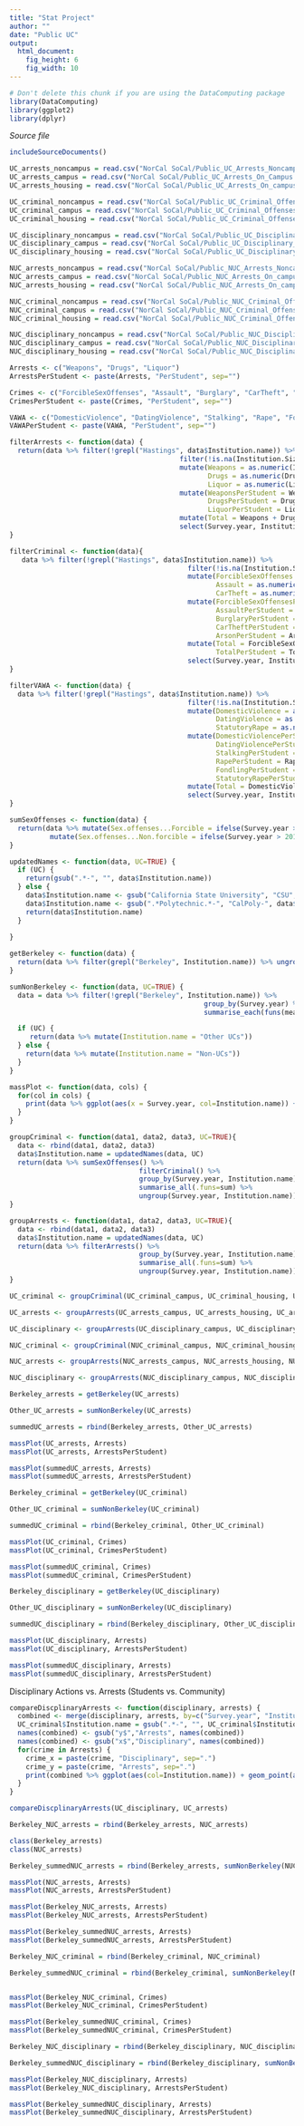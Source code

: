 ```yaml
---
title: "Stat Project"
author: ""
date: "Public UC"
output: 
  html_document:
    fig_height: 6
    fig_width: 10
---
```

<!-- Don't edit in between this line and the one below -->
```r
# Don't delete this chunk if you are using the DataComputing package
library(DataComputing)
library(ggplot2)
library(dplyr)
```
*Source file* 
```r
includeSourceDocuments()
```
<!-- Don't edit the material above this line -->

```r
UC_arrests_noncampus = read.csv("NorCal SoCal/Public_UC_Arrests_Noncampus.csv")
UC_arrests_campus = read.csv("NorCal SoCal/Public_UC_Arrests_On_Campus.csv")
UC_arrests_housing = read.csv("NorCal SoCal/Public_UC_Arrests_On_campus_Student_Housing_Facilities.csv")

UC_criminal_noncampus = read.csv("NorCal SoCal/Public_UC_Criminal_Offenses_Noncampus.csv")
UC_criminal_campus = read.csv("NorCal SoCal/Public_UC_Criminal_Offenses_On_campus.csv")
UC_criminal_housing = read.csv("NorCal SoCal/Public_UC_Criminal_Offenses_On_campus_Student_Housing_Facilities.csv")

UC_disciplinary_noncampus = read.csv("NorCal SoCal/Public_UC_Disciplinary_Actions_Noncampus.csv")
UC_disciplinary_campus = read.csv("NorCal SoCal/Public_UC_Disciplinary_Actions_On_campus.csv")
UC_disciplinary_housing = read.csv("NorCal SoCal/Public_UC_Disciplinary_Actions_Student_Housing_Facilities.csv")

NUC_arrests_noncampus = read.csv("NorCal SoCal/Public_NUC_Arrests_Noncampus.csv")
NUC_arrests_campus = read.csv("NorCal SoCal/Public_NUC_Arrests_On_campus.csv")
NUC_arrests_housing = read.csv("NorCal SoCal/Public_NUC_Arrests_On_campus_Student_Housing_Facilities.csv")

NUC_criminal_noncampus = read.csv("NorCal SoCal/Public_NUC_Criminal_Offenses_Noncampus.csv")
NUC_criminal_campus = read.csv("NorCal SoCal/Public_NUC_Criminal_Offenses_On_campus.csv")
NUC_criminal_housing = read.csv("NorCal SoCal/Public_NUC_Criminal_Offenses_On_campus_Student_Housing_Facilities.csv")

NUC_disciplinary_noncampus = read.csv("NorCal SoCal/Public_NUC_Disciplinary_Actions_Noncampus.csv")
NUC_disciplinary_campus = read.csv("NorCal SoCal/Public_NUC_Disciplinary_Actions_On_campus.csv")
NUC_disciplinary_housing = read.csv("NorCal SoCal/Public_NUC_Disciplinary_Actions_Student_Housing_Facilities.csv")

```


```r
Arrests <- c("Weapons", "Drugs", "Liquor")
ArrestsPerStudent <- paste(Arrests, "PerStudent", sep="")

Crimes <- c("ForcibleSexOffenses", "Assault", "Burglary", "CarTheft", "Arson", "Total")
CrimesPerStudent <- paste(Crimes, "PerStudent", sep="")

VAWA <- c("DomesticViolence", "DatingViolence", "Stalking", "Rape", "Fondling", "StatutoryRape")
VAWAPerStudent <- paste(VAWA, "PerStudent", sep="")

filterArrests <- function(data) {
  return(data %>% filter(!grepl("Hastings", data$Institution.name)) %>%
                                          filter(!is.na(Institution.Size)) %>% 
                                          mutate(Weapons = as.numeric(Illegal.weapons.possession),
                                                 Drugs = as.numeric(Drug.law.violations),
                                                 Liquor = as.numeric(Liquor.law.violations)) %>%
                                          mutate(WeaponsPerStudent = Weapons/Institution.Size, 
                                                 DrugsPerStudent = Drugs/Institution.Size, 
                                                 LiquorPerStudent = Liquor/Institution.Size) %>%
                                          mutate(Total = Weapons + Drugs + Liquor, TotalPerStudent = Total/Institution.Size) %>%
                                          select(Survey.year, Institution.name, one_of(Arrests), one_of(ArrestsPerStudent)))
}

filterCriminal <- function(data){
   data %>% filter(!grepl("Hastings", data$Institution.name)) %>%
                                            filter(!is.na(Institution.Size)) %>% 
                                            mutate(ForcibleSexOffenses = as.numeric(Sex.offenses...Forcible),
                                                   Assault = as.numeric(Aggravated.assault),
                                                   CarTheft = as.numeric(Motor.vehicle.theft)) %>%
                                            mutate(ForcibleSexOffensesPerStudent = ForcibleSexOffenses/Institution.Size,
                                                   AssaultPerStudent = Assault/Institution.Size,
                                                   BurglaryPerStudent = Burglary/Institution.Size,
                                                   CarTheftPerStudent = CarTheft/Institution.Size,
                                                   ArsonPerStudent = Arson/Institution.Size) %>%
                                            mutate(Total = ForcibleSexOffenses + Assault + Burglary + CarTheft + Arson,
                                                   TotalPerStudent = Total/Institution.Size) %>%
                                            select(Survey.year, Institution.name, one_of(Crimes), one_of(CrimesPerStudent))
}

filterVAWA <- function(data) {
  data %>% filter(!grepl("Hastings", data$Institution.name)) %>%
                                            filter(!is.na(Institution.Size)) %>% 
                                            mutate(DomesticViolence = as.numeric(Domestic.violence),
                                                   DatingViolence = as.numeric(Dating.violence),
                                                   StatutoryRape = as.numeric(Statutory.Rape)) %>%
                                            mutate(DomesticViolencePerStudent = DomesticViolence/Institution.Size,
                                                   DatingViolencePerStudent = DatingViolence/Institution.Size,
                                                   StalkingPerStudent = Stalking/Institution.Size,
                                                   RapePerStudent = Rape/Institution.Size,
                                                   FondlingPerStudent = Fondling/Institution.Size,
                                                   StatutoryRapePerStudent = StatutoryRape/Institution.Size) %>%
                                            mutate(Total = DomesticViolence + DatingViolence + Stalking + Rape + Fondling + StatutoryRape) %>%
                                            select(Survey.year, Institution.name, one_of(VAWA), one_of(VAWAPerStudent))
}

sumSexOffenses <- function(data) {
  return(data %>% mutate(Sex.offenses...Forcible = ifelse(Survey.year > 2013, Rape + Fondling, Sex.offenses...Forcible)) %>%
          mutate(Sex.offenses...Non.forcible = ifelse(Survey.year > 2013, Incest + Statutory.rape, Sex.offenses...Non.forcible)))
}

updatedNames <- function(data, UC=TRUE) {
  if (UC) {
    return(gsub(".*-", "", data$Institution.name))
  } else {
    data$Institution.name <- gsub("California State University", "CSU", data$Institution.name)
    data$Institution.name <- gsub(".*Polytechnic.*-", "CalPoly-", data$Institution.name)
    return(data$Institution.name)
  }
  
}

getBerkeley <- function(data) {
  return(data %>% filter(grepl("Berkeley", Institution.name)) %>% ungroup())
}

sumNonBerkeley <- function(data, UC=TRUE) {
  data = data %>% filter(!grepl("Berkeley", Institution.name)) %>% 
                                                group_by(Survey.year) %>% 
                                                summarise_each(funs(mean))

  if (UC) {
     return(data %>% mutate(Institution.name = "Other UCs"))
  } else {
    return(data %>% mutate(Institution.name = "Non-UCs"))
  }
}

massPlot <- function(data, cols) {
  for(col in cols) {
    print(data %>% ggplot(aes(x = Survey.year, col=Institution.name)) + geom_line(aes_string(y=col)))
  }
}

groupCriminal <- function(data1, data2, data3, UC=TRUE){
  data <- rbind(data1, data2, data3)
  data$Institution.name = updatedNames(data, UC)
  return(data %>% sumSexOffenses() %>%
                                filterCriminal() %>%
                                group_by(Survey.year, Institution.name) %>%
                                summarise_all(.funs=sum) %>%
                                ungroup(Survey.year, Institution.name))
}

groupArrests <- function(data1, data2, data3, UC=TRUE){
  data <- rbind(data1, data2, data3)
  data$Institution.name = updatedNames(data, UC)
  return(data %>% filterArrests() %>%
                                group_by(Survey.year, Institution.name) %>%
                                summarise_all(.funs=sum) %>%
                                ungroup(Survey.year, Institution.name))
}

```


```r
UC_criminal <- groupCriminal(UC_criminal_campus, UC_criminal_housing, UC_criminal_noncampus, UC=TRUE)

UC_arrests <- groupArrests(UC_arrests_campus, UC_arrests_housing, UC_arrests_noncampus, UC=TRUE)

UC_disciplinary <- groupArrests(UC_disciplinary_campus, UC_disciplinary_housing, UC_disciplinary_noncampus, UC=TRUE)

NUC_criminal <- groupCriminal(NUC_criminal_campus, NUC_criminal_housing, NUC_criminal_noncampus, UC=FALSE)

NUC_arrests <- groupArrests(NUC_arrests_campus, NUC_arrests_housing, NUC_arrests_noncampus, UC=FALSE)

NUC_disciplinary <- groupArrests(NUC_disciplinary_campus, NUC_disciplinary_housing, NUC_disciplinary_noncampus, UC=FALSE)
```

```r
Berkeley_arrests = getBerkeley(UC_arrests)

Other_UC_arrests = sumNonBerkeley(UC_arrests)

summedUC_arrests = rbind(Berkeley_arrests, Other_UC_arrests)

massPlot(UC_arrests, Arrests)
massPlot(UC_arrests, ArrestsPerStudent)

massPlot(summedUC_arrests, Arrests)
massPlot(summedUC_arrests, ArrestsPerStudent)
```




```r
Berkeley_criminal = getBerkeley(UC_criminal)

Other_UC_criminal = sumNonBerkeley(UC_criminal)

summedUC_criminal = rbind(Berkeley_criminal, Other_UC_criminal)

massPlot(UC_criminal, Crimes)
massPlot(UC_criminal, CrimesPerStudent)

massPlot(summedUC_criminal, Crimes)
massPlot(summedUC_criminal, CrimesPerStudent)
```



```r
Berkeley_disciplinary = getBerkeley(UC_disciplinary)

Other_UC_disciplinary = sumNonBerkeley(UC_disciplinary)

summedUC_disciplinary = rbind(Berkeley_disciplinary, Other_UC_disciplinary)

massPlot(UC_disciplinary, Arrests)
massPlot(UC_disciplinary, ArrestsPerStudent)

massPlot(summedUC_disciplinary, Arrests)
massPlot(summedUC_disciplinary, ArrestsPerStudent)
```

Disciplinary Actions vs. Arrests (Students vs. Community)
```r
compareDiscplinaryArrests <- function(disciplinary, arrests) {
  combined <- merge(disciplinary, arrests, by=c("Survey.year", "Institution.name"))
  UC_criminal$Institution.name = gsub(".*-", "", UC_criminal$Institution.name)
  names(combined) <- gsub("y$","Arrests", names(combined))
  names(combined) <- gsub("x$","Disciplinary", names(combined))
  for(crime in Arrests) {
    crime_x = paste(crime, "Disciplinary", sep=".")
    crime_y = paste(crime, "Arrests", sep=".")
    print(combined %>% ggplot(aes(col=Institution.name)) + geom_point(aes_string(x=crime_x, y=crime_y)))
  }
}

compareDiscplinaryArrests(UC_disciplinary, UC_arrests)

```


```r
Berkeley_NUC_arrests = rbind(Berkeley_arrests, NUC_arrests)

class(Berkeley_arrests)
class(NUC_arrests)

Berkeley_summedNUC_arrests = rbind(Berkeley_arrests, sumNonBerkeley(NUC_arrests, FALSE))

massPlot(NUC_arrests, Arrests)
massPlot(NUC_arrests, ArrestsPerStudent)

massPlot(Berkeley_NUC_arrests, Arrests)
massPlot(Berkeley_NUC_arrests, ArrestsPerStudent)

massPlot(Berkeley_summedNUC_arrests, Arrests)
massPlot(Berkeley_summedNUC_arrests, ArrestsPerStudent)


```



```r
Berkeley_NUC_criminal = rbind(Berkeley_criminal, NUC_criminal)

Berkeley_summedNUC_criminal = rbind(Berkeley_criminal, sumNonBerkeley(NUC_criminal, FALSE))


massPlot(Berkeley_NUC_criminal, Crimes)
massPlot(Berkeley_NUC_criminal, CrimesPerStudent)

massPlot(Berkeley_summedNUC_criminal, Crimes)
massPlot(Berkeley_summedNUC_criminal, CrimesPerStudent)

```


```r
Berkeley_NUC_disciplinary = rbind(Berkeley_disciplinary, NUC_disciplinary)

Berkeley_summedNUC_disciplinary = rbind(Berkeley_disciplinary, sumNonBerkeley(NUC_disciplinary, FALSE))

massPlot(Berkeley_NUC_disciplinary, Arrests)
massPlot(Berkeley_NUC_disciplinary, ArrestsPerStudent)

massPlot(Berkeley_summedNUC_disciplinary, Arrests)
massPlot(Berkeley_summedNUC_disciplinary, ArrestsPerStudent)
```

```r




```





